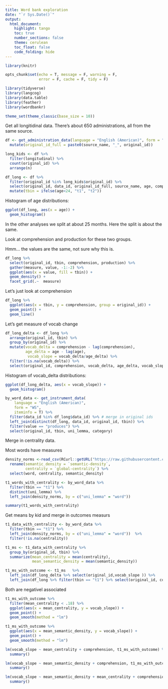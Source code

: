 ```yaml
---
title: Word bank exploration
date: "`r Sys.Date()`"
output:
  html_document:
    highlight: tango
    toc: true
    number_sections: false
    theme: cerulean
    toc_float: false
    code_folding: hide
---
```


```r
library(knitr)

opts_chunk$set(echo = T, message = F, warning = F, 
               error = F, cache = F, tidy = F)

library(tidyverse)
library(langcog)
library(data.table)
library(feather)
library(wordbankr)

theme_set(theme_classic(base_size = 10))
```

Get all longitidinal data. There's about 650 administrations, all from the same source.
```r
df <- get_administration_data(language = "English (American)", form = "WS", original_ids = T) %>%
  mutate(original_id_full = paste0(source_name, "_", original_id))

long_kids <- df %>%
  filter(longitudinal) %>%
  count(original_id) %>%
  arrange(n)

df_long <- df %>%
  filter(original_id %in% long_kids$original_id) %>%
  select(original_id, data_id, original_id_full, source_name, age, comprehension, production) %>%
  mutate(tbin = ifelse(age<24, "t1", "t2"))
```

Histogram of age distributions: 
```r
ggplot(df_long, aes(x = age)) +
  geom_histogram()
```

In the other analyses we split at about 25 months. Here the split is about the same.

Look at comprehension and production for these two groups.

Hmm... the values are the same, not sure why this is.

```r
df_long %>%
  select(original_id, tbin, comprehension, production) %>%
  gather(measure, value, -1:-2) %>%
  ggplot(aes(x = value, fill = tbin)) +
  geom_density() +
  facet_grid(.~  measure)
```

Let's just look at comprehension
```r
df_long %>%
  ggplot(aes(x = tbin, y = comprehension, group = original_id)) +
  geom_point() +
  geom_line()
```

Let's get measure of vocab change
```r
df_long_delta <- df_long %>%
  arrange(original_id, tbin) %>%
  group_by(original_id) %>%
  mutate(vocab_delta = comprehension - lag(comprehension),
         age_delta = age - lag(age),
          vocab_slope = vocab_delta/age_delta) %>%
  filter(!is.na(vocab_delta)) %>%
  select(original_id, comprehension, vocab_delta, age_delta, vocab_slope)
```

Histogram of vocab_delta distributions: 
```r
ggplot(df_long_delta, aes(x = vocab_slope)) +
  geom_histogram()
```

```r
by_word_data <- get_instrument_data(
    language = "English (American)",
    form = "WS",
    iteminfo = T) %>%
  filter(data_id %in% df_long$data_id) %>% # merge in original ids
  left_join(distinct(df_long, data_id, original_id, tbin)) %>% 
  filter(value == "produces") %>%
  select(original_id, tbin, uni_lemma, category) 
```


Merge in centrality data.

Most words have measures
```r
density_norms <-read_csv(RCurl::getURL("https://raw.githubusercontent.com/billdthompson/semantic-density-norms/master/results/en-semantic-densities-N100000.csv?token=AF32iXP7uN49YWb0EglCMjVLCP56VLAfks5bGBfqwA%3D%3D")) %>%
  rename(semantic_density = `semantic-density`, 
         centrality = `global-centrality`) %>%
  select(word, centrality, semantic_density) 

t1_words_with_centrality <- by_word_data %>%
  filter(tbin == "t1") %>%
  distinct(uni_lemma) %>%
  left_join(density_norms, by = c("uni_lemma" = "word")) 

summary(t1_words_with_centrality)
```

Get means by kid and merge in outcomes measurs
```r

t1_data_with_centrality <- by_word_data %>%
  filter(tbin == "t1") %>%
  left_join(density_norms, by = c("uni_lemma" = "word"))  %>%
  filter(!is.na(centrality))

t1_ms <- t1_data_with_centrality %>%
  group_by(original_id, tbin) %>%
  summarize(mean_centrality = mean(centrality),
            mean_semantic_density = mean(semantic_density))

t1_ms_with_outcome <- t1_ms   %>%
  left_join(df_long_delta %>% select(original_id,vocab_slope )) %>%
  left_join(df_long %>% filter(tbin == "t1") %>% select(original_id, comprehension))
```

Both are negativel associated
```r
t1_ms_with_outcome %>%
  filter(mean_centrality < .18) %>%
  ggplot(aes(x = mean_centrality, y = vocab_slope)) +
  geom_point() +
  geom_smooth(method = "lm")

t1_ms_with_outcome %>%
  ggplot(aes(x = mean_semantic_density, y = vocab_slope)) +
  geom_point() +
  geom_smooth(method = "lm")
```

```r
lm(vocab_slope ~ mean_centrality + comprehension, t1_ms_with_outcome) %>%
  summary()
```

```r
lm(vocab_slope ~ mean_semantic_density + comprehension, t1_ms_with_outcome) %>%
  summary()

lm(vocab_slope ~ mean_semantic_density + mean_centrality + comprehension, t1_ms_with_outcome) %>%
  summary()
```

